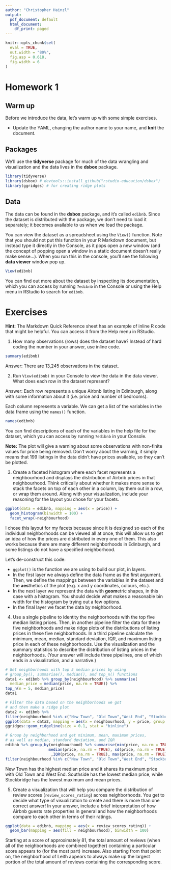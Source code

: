 ---
author: "Christopher Hainzl"
output:
  pdf_document: default
  html_document:
    df_print: paged
---

```{r include = FALSE}
knitr::opts_chunk$set(
  eval = TRUE,
  out.width = "80%",
  fig.asp = 0.618,
  fig.width = 6
)
```

# Homework 1

## Warm up

Before we introduce the data, let's warm up with some simple exercises.

-   Update the YAML, changing the author name to your name, and **knit** the document.

## Packages

We'll use the **tidyverse** package for much of the data wrangling and visualization and the data lives in the **dsbox** package.

```{r load-packages, echo=FALSE, warning=FALSE, message=FALSE}
library(tidyverse)
library(dsbox) # devtools::install_github("rstudio-education/dsbox")
library(ggridges) # for creating ridge plots
```

## Data

The data can be found in the **dsbox** package, and it's called `edibnb`.
Since the dataset is distributed with the package, we don't need to load it separately; it becomes available to us when we load the package.

You can view the dataset as a spreadsheet using the `View()` function.
Note that you should not put this function in your R Markdown document, but instead type it directly in the Console, as it pops open a new window (and the concept of popping open a window in a static document doesn't really make sense...).
When you run this in the console, you'll see the following **data viewer** window pop up.

```{r view-data}
View(edibnb)
```

You can find out more about the dataset by inspecting its documentation, which you can access by running `?edibnb` in the Console or using the Help menu in RStudio to search for `edibnb`.


# Exercises


**Hint:** The Markdown Quick Reference sheet has an example of inline R code that might be helpful. You can access it from the Help menu in RStudio.


1.  How many observations (rows) does the dataset have? Instead of hard coding the number in your answer, use inline code.
```{r output=TRUE}
summary(edibnb)
```


Answer: There are 13,245 observations in the dataset.

2.  Run `View(edibnb)` in your Console to view the data in the data viewer. What does each row in the dataset represent?

Answer: Each row represents a unique Airbnb listing in Edinburgh,
along with some information about it (i.e. price and number of bedrooms).

Each column represents a variable. We can get a list of the variables in the data frame using the `names()` function.

```{r}
names(edibnb)
```

You can find descriptions of each of the variables in the help file for the dataset, which you can access by running `?edibnb` in your Console.


**Note:** The plot will give a warning about some observations with non-finite values for price being removed. Don't worry about the warning, it simply means that 199 listings in the data didn't have prices available, so they can't be plotted.


3.  Create a faceted histogram where each facet represents a neighbourhood and displays the distribution of Airbnb prices in that neighbourhood. Think critically about whether it makes more sense to stack the facets on top of each other in a column, lay them out in a row, or wrap them around. Along with your visualization, include your reasoning for the layout you chose for your facets.

```{r message=FALSE, warning=FALSE}
ggplot(data = edibnb, mapping = aes(x = price)) +
  geom_histogram(binwidth = 100) +
  facet_wrap(~neighbourhood)
```

I chose this layout for my facets because since it is designed so each of the individual neighborhoods can be viewed all at once, this will allow us to get an idea of how the prices are distributed in every one of them. This also works because there are many different neighborhoods in Edinburgh, and some listings do not have a specified neighborhood.

Let's de-construct this code:

-   `ggplot()` is the function we are using to build our plot, in layers.
-   In the first layer we always define the data frame as the first argument. Then, we define the mappings between the variables in the dataset and the **aes**thetics of the plot (e.g. x and y coordinates, colours, etc.).
-   In the next layer we represent the data with **geom**etric shapes, in this case with a histogram. You should decide what makes a reasonable bin width for the histogram by trying out a few options.
-   In the final layer we facet the data by neighborhood.


4.  Use a single pipeline to identity the neighborhoods with the top five median listing prices. Then, in another pipeline filter the data for these five neighborhoods and make ridge plots of the distributions of listing prices in these five neighborhoods. In a third pipeline calculate the minimum, mean, median, standard deviation, IQR, and maximum listing price in each of these neighborhoods. Use the visualization and the summary statistics to describe the distribution of listing prices in the neighborhoods. (Your answer will include three pipelines, one of which ends in a visualization, and a narrative.)
```{r}
# Get neighborhoods with top 5 median prices by using
# group_by(), summarise(), median(), and top_n() functions
data1 <- edibnb %>% group_by(neighbourhood) %>% summarise(
  median_price = median(price, na.rm = TRUE)) %>% 
top_n(n = 5, median_price)
data1
```

```{r message = FALSE}
# Filter the data based on the neighborhoods we got
# and then make a ridge plot
data2 <- edibnb %>% 
filter(neighbourhood %in% c("New Town", "Old Town","West End", "Stockbridge", "Southside"))
ggplot(data = data2, mapping = aes(x = neighbourhood, y = price, group = price)) + 
ggridges::geom_ridgeline(size = 0.1, stat = "binline")
```

```{r}
# Group by neighborhood and get minimum, mean, maximum prices,
# as well as median, standard deviation, and IQR
edibnb %>% group_by(neighbourhood) %>% summarise(min(price, na.rm = TRUE), mean(price, na.rm = TRUE),
                   median(price, na.rm = TRUE), sd(price, na.rm = TRUE)
                    ,IQR(price, na.rm = TRUE), max(price, na.rm = TRUE)) %>% 
filter(neighbourhood %in% c("New Town", "Old Town","West End", "Stockbridge", "Southside"))
```
New Town has the highest median price and it shares its maximum price with Old Town and West End. Southside has the lowest median price, while Stockbridge has the lowest maximum and mean prices.

5.  Create a visualization that will help you compare the distribution of review scores (`review_scores_rating`) across neighborhoods. You get to decide what type of visualization to create and there is more than one correct answer! In your answer, include a brief interpretation of how Airbnb guests rate properties in general and how the neighborhoods compare to each other in terms of their ratings.
```{r warning=FALSE}
ggplot(data = edibnb, mapping = aes(x = review_scores_rating)) + 
  geom_bar(mapping = aes(fill = neighbourhood), binwidth = 100)
```

Starting at a score of approximately 81, the total amount of reviews (when all of the neighborhoods are combined together) containing a particular score appears to (for the most part) increase. Also starting from that point on, the neighborhood of Leith appears to always make up the largest portion of the total amount of reviews containing the corresponding score.
